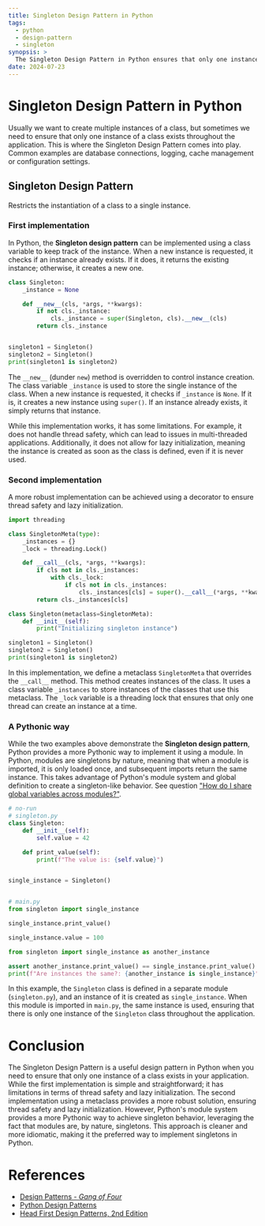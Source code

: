```yaml
---
title: Singleton Design Pattern in Python
tags:
  - python
  - design-pattern
  - singleton
synopsis: >
  The Singleton Design Pattern in Python ensures that only one instance of a class exists throughout the application.
date: 2024-07-23
---
```


# Singleton Design Pattern in Python

Usually we want to create multiple instances of a class, but sometimes we need to ensure
that only one instance of a class exists throughout the application. This is where the Singleton
Design Pattern comes into play. Common examples are database connections, logging, cache
management or configuration settings.

## Singleton Design Pattern

Restricts the instantiation of a class to a single instance.

### First implementation

In Python, the **Singleton design pattern** can be implemented using a class variable to
keep track of the instance. When a new instance is requested, it checks if an instance already exists.
If it does, it returns the existing instance; otherwise, it creates a new one.

```python
class Singleton:
    _instance = None

    def __new__(cls, *args, **kwargs):
        if not cls._instance:
            cls._instance = super(Singleton, cls).__new__(cls)
        return cls._instance


singleton1 = Singleton()
singleton2 = Singleton()
print(singleton1 is singleton2)
```

The `__new__` (dunder `new`) method is overridden to control instance creation. The class
variable `_instance` is used to store the single instance of the class. When a new
instance is requested, it checks if `_instance` is `None`. If it is, it creates a new
instance using `super()`. If an instance already exists,
it simply returns that instance.

While this implementation works, it has some limitations. For example, it does not handle
thread safety, which can lead to issues in multi-threaded applications. Additionally, it does
not allow for lazy initialization, meaning the instance is created as soon as
the class is defined, even if it is never used.

### Second implementation

A more robust implementation can be achieved using a decorator to ensure thread
safety and lazy initialization.

```python
import threading

class SingletonMeta(type):
    _instances = {}
    _lock = threading.Lock()

    def __call__(cls, *args, **kwargs):
        if cls not in cls._instances:
            with cls._lock:
                if cls not in cls._instances:
                    cls._instances[cls] = super().__call__(*args, **kwargs)
        return cls._instances[cls]

class Singleton(metaclass=SingletonMeta):
    def __init__(self):
        print("Initializing singleton instance")

singleton1 = Singleton()
singleton2 = Singleton()
print(singleton1 is singleton2)
```

In this implementation, we define a metaclass `SingletonMeta` that overrides the `__call__` method.
This method creates instances of the class. It uses a class variable `_instances`
to store instances of the classes that use this metaclass. The `_lock` variable is a threading lock
that ensures that only one thread can create an instance at a time.

### A Pythonic way

While the two examples above demonstrate the **Singleton design pattern**, Python provides a more
Pythonic way to implement it using a module. In Python, modules are singletons by nature, meaning
that when a module is imported, it is only loaded once, and subsequent imports return the same instance.
This takes advantage of Python's module system and global definition to create a singleton-like behavior.
See question ["How do I share global variables across modules?"](https://docs.python.org/3/faq/programming.html#how-do-i-share-global-variables-across-modules).

```python
# no-run
# singleton.py
class Singleton:
    def __init__(self):
        self.value = 42

    def print_value(self):
        print(f"The value is: {self.value}")


single_instance = Singleton()


# main.py
from singleton import single_instance

single_instance.print_value()

single_instance.value = 100

from singleton import single_instance as another_instance

assert another_instance.print_value() == single_instance.print_value()
print(f"Are instances the same?: {another_instance is single_instance}")
```

In this example, the `Singleton` class is defined in a separate module (`singleton.py`),
and an instance of it is created as `single_instance`. When this module is imported in
`main.py`, the same instance is used, ensuring that there is only one instance of
the `Singleton` class throughout the application.

# Conclusion

The Singleton Design Pattern is a useful design pattern in Python when you need to ensure that
only one instance of a class exists in your application. While the first implementation
is simple and straightforward; it has limitations in terms of thread safety and lazy initialization.
The second implementation using a metaclass provides a more robust solution, ensuring thread safety
and lazy initialization. However, Python's module system provides a more Pythonic way to achieve
singleton behavior, leveraging the fact that modules are, by nature, singletons. This approach is
cleaner and more idiomatic, making it the preferred way to implement singletons in Python.

# References

- [Design Patterns - _Gang of Four_](https://en.wikipedia.org/wiki/Design_Patterns)
- [Python Design Patterns](https://python-patterns.guide/)
- [Head First Design Patterns, 2nd Edition](https://www.oreilly.com/library/view/head-first-design/9781492077992/)
